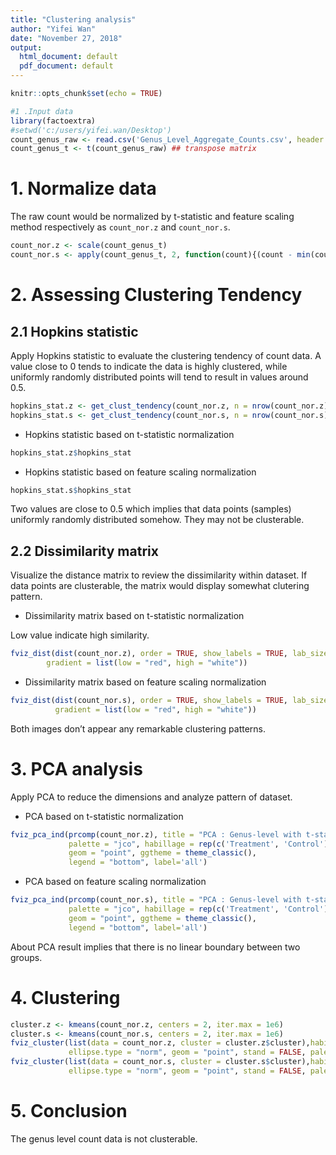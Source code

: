 ```yaml
---
title: "Clustering analysis"
author: "Yifei Wan"
date: "November 27, 2018"
output:
  html_document: default
  pdf_document: default
---
```


```r
knitr::opts_chunk$set(echo = TRUE)
```

```r
#1 .Input data
library(factoextra)
#setwd('c:/users/yifei.wan/Desktop')
count_genus_raw <- read.csv('Genus_Level_Aggregate_Counts.csv', header = T, row.names = 1)
count_genus_t <- t(count_genus_raw) ## transpose matrix
```

# 1. Normalize data

The raw count would be normalized by t-statistic and feature scaling method respectively as `count_nor.z` and `count_nor.s`.

```r
count_nor.z <- scale(count_genus_t)
count_nor.s <- apply(count_genus_t, 2, function(count){(count - min(count, na.rm = T)) / (max(count, na.rm = T) - min(count, na.rm = T))})
```


# 2. Assessing Clustering Tendency

## 2.1 Hopkins statistic
Apply Hopkins statistic to evaluate the clustering tendency of count data. A value close to 0 tends to indicate the data is highly clustered, while uniformly randomly distributed points will tend to result in values around 0.5.

```r
hopkins_stat.z <- get_clust_tendency(count_nor.z, n = nrow(count_nor.z)-1, graph = F)
hopkins_stat.s <- get_clust_tendency(count_nor.s, n = nrow(count_nor.s)-1, graph = F)
```

+ Hopkins statistic based on t-statistic normalization
```r
hopkins_stat.z$hopkins_stat
```

+ Hopkins statistic based on feature scaling normalization
```r
hopkins_stat.s$hopkins_stat
```

Two values are close to 0.5 which implies that data points (samples) uniformly randomly distributed somehow. They may not be clusterable. 

## 2.2 Dissimilarity matrix

Visualize the distance matrix to review the dissimilarity within dataset. If data points are clusterable, the matrix would display somewhat clutering pattern.

+ Dissimilarity matrix based on t-statistic normalization

Low value indicate high similarity.


```r
fviz_dist(dist(count_nor.z), order = TRUE, show_labels = TRUE, lab_size = NULL,
        gradient = list(low = "red", high = "white"))
```




+ Dissimilarity matrix based on feature scaling normalization

```r
fviz_dist(dist(count_nor.s), order = TRUE, show_labels = TRUE, lab_size = NULL,
          gradient = list(low = "red", high = "white"))
```

Both images don't appear any remarkable clustering patterns.


# 3. PCA analysis

Apply PCA to reduce the dimensions and analyze pattern of dataset.

+ PCA based on t-statistic normalization

```r
fviz_pca_ind(prcomp(count_nor.z), title = "PCA : Genus-level with t-statistic normaliztion", 
             palette = "jco", habillage = rep(c('Treatment', 'Control'), 5),
             geom = "point", ggtheme = theme_classic(),
             legend = "bottom", label='all')
```



+ PCA based on feature scaling normalization
```r
fviz_pca_ind(prcomp(count_nor.s), title = "PCA : Genus-level with t-statistic normaliztion", 
             palette = "jco", habillage = rep(c('Treatment', 'Control'), 5),
             geom = "point", ggtheme = theme_classic(),
             legend = "bottom", label='all')
```

About PCA result implies that there is no linear boundary between two groups.


# 4. Clustering

```r
cluster.z <- kmeans(count_nor.z, centers = 2, iter.max = 1e6)
cluster.s <- kmeans(count_nor.s, centers = 2, iter.max = 1e6)
fviz_cluster(list(data = count_nor.z, cluster = cluster.z$cluster),habillage = rep(c('Treatment', 'Control'), 
             ellipse.type = "norm", geom = "point", stand = FALSE, palette = "jco", ggtheme = theme_classic(), label = 'all'))
fviz_cluster(list(data = count_nor.s, cluster = cluster.s$cluster),habillage = rep(c('Treatment', 'Control'), 
             ellipse.type = "norm", geom = "point", stand = FALSE, palette = "jco", ggtheme = theme_classic(), label = 'all'))             
```


# 5. Conclusion

The genus level count data is not clusterable.